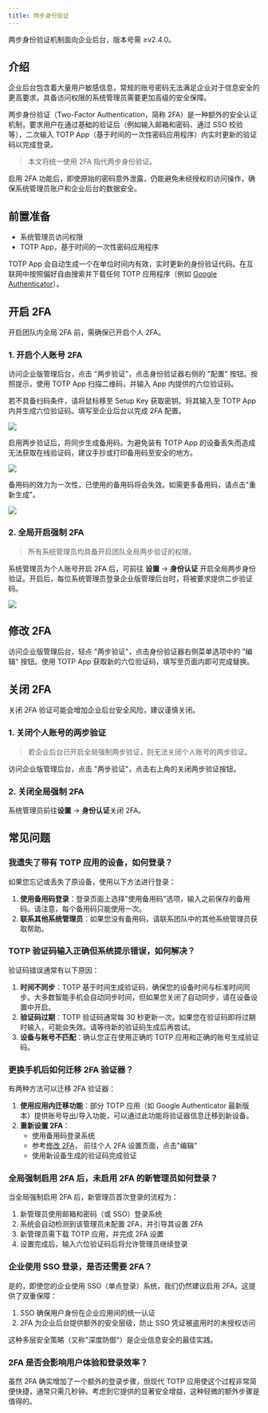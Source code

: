 ```yaml
---
title: 两步身份验证
---
```


<Info>
    两步身份验证机制面向企业后台，版本号需 ≥v2.4.0。
</Info>

## 介绍

企业后台包含着大量用户敏感信息，常规的账号密码无法满足企业对于信息安全的更高要求。具备访问权限的系统管理员需要更加高级的安全保障。

两步身份验证（Two-Factor Authentication，简称 2FA）是一种额外的安全认证机制，要求用户在通过基础的验证后（例如输入邮箱和密码、通过 SSO 校验等），二次输入 TOTP App（基于时间的一次性密码应用程序）内实时更新的验证码以完成登录。

> 本文将统一使用 2FA 指代两步身份验证。

启用 2FA 功能后，即使原始的密码意外泄露，仍能避免未经授权的访问操作，确保系统管理员账户和企业后台的数据安全。

## 前置准备

- 系统管理员访问权限
- TOTP App，基于时间的一次性密码应用程序

TOTP App 会自动生成一个在单位时间内有效，实时更新的身份验证代码。在互联网中按照偏好自由搜索并下载任何 TOTP 应用程序（例如 [Google Authenticator](https://play.google.com/store/apps/details?id=com.google.android.apps.authenticator2)）。

## 开启 2FA

开启团队内全局 2FA 前，需确保已开启个人 2FA。

### 1. 开启个人账号 2FA

访问企业版管理后台，点击 "两步验证"，点击身份验证器右侧的 "配置" 按钮。按照提示，使用 TOTP App 扫描二维码，并输入 App 内提供的六位验证码。

若不具备扫码条件，请将鼠标移至 Setup Key 获取密钥。将其输入至 TOTP App 内并生成六位验证码。填写至企业后台以完成 2FA 配置。

![](https://assets-docs.dify.ai/2025/04/fd6b474384081f4079aa453c45c07562.png)

启用两步验证后，将同步生成备用码。为避免装有 TOTP App 的设备丢失而造成无法获取在线验证码，建议手抄或打印备用码至安全的地方。

![](https://assets-docs.dify.ai/2025/04/2c88c1492bf9a079df9ad4a25e1923ac.png)

备用码的效力为一次性，已使用的备用码将会失效。如需更多备用码，请点击"重新生成"。

![](https://assets-docs.dify.ai/2025/04/8313cf497c66cfef7dee2a4ae816c32b.png)

### 2. 全局开启强制 2FA

> 所有系统管理员均具备开启团队全局两步验证的权限。

系统管理员为个人账号开启 2FA 后，可前往 **设置** → **身份认证** 开启全局两步身份验证。开启后，每位系统管理员登录企业版管理后台时，将被要求提供二步验证码。

![](https://assets-docs.dify.ai/2025/04/1271b3b0e39558465dbb79b17d1a9721.png)

## 修改 2FA

访问企业版管理后台，轻点 "两步验证"，点击身份验证器右侧菜单选项中的 "编辑" 按钮。使用 TOTP App 获取新的六位验证码，填写至页面内即可完成替换。

## 关闭 2FA

<Warning>
关闭 2FA 验证可能会增加企业后台安全风险，建议谨慎关闭。
</Warning>

### 1. 关闭个人账号的两步验证

> 若企业后台已开启全局强制两步验证，则无法关闭个人账号的两步验证。

访问企业版管理后台，点击 "两步验证"，点击右上角的关闭两步验证按钮。

### 2. 关闭全局强制 2FA

系统管理员前往**设置** → **身份认证**关闭 2FA。

## 常见问题

### 我遗失了带有 TOTP 应用的设备，如何登录？

如果您忘记或丢失了原设备，使用以下方法进行登录：

1. **使用备用码登录**：登录页面上选择"使用备用码"选项，输入之前保存的备用码。请注意，每个备用码只能使用一次。
2. **联系其他系统管理员**：如果您没有备用码，请联系团队中的其他系统管理员获取帮助。

### TOTP 验证码输入正确但系统提示错误，如何解决？

验证码错误通常有以下原因：

1. **时间不同步**：TOTP 基于时间生成验证码，确保您的设备时间与标准时间同步。大多数智能手机会自动同步时间，但如果您关闭了自动同步，请在设备设置中开启。
2. **验证码过期**：TOTP 验证码通常每 30 秒更新一次。如果您在验证码即将过期时输入，可能会失效。请等待新的验证码生成后再尝试。
3. **设备与账号不匹配**：确认您正在使用正确的 TOTP 应用和正确的账号生成验证码。

### 更换手机后如何迁移 2FA 验证器？

有两种方法可以迁移 2FA 验证器：

1. **使用应用内迁移功能**：部分 TOTP 应用（如 Google Authenticator 最新版本）提供账号导出/导入功能，可以通过此功能将验证器信息迁移到新设备。
2. **重新设置 2FA**：
   - 使用备用码登录系统
   - 参考[修改 2FA](#修改-2fa)， 前往个人 2FA 设置页面，点击"编辑"
   - 使用新设备生成的验证码完成验证

### 全局强制启用 2FA 后，未启用 2FA 的新管理员如何登录？

当全局强制启用 2FA 后，新管理员首次登录的流程为：

1. 新管理员使用邮箱和密码（或 SSO）登录系统
2. 系统会自动检测到该管理员未配置 2FA，并引导其设置 2FA
3. 新管理员需下载 TOTP 应用，并完成 2FA 设置
4. 设置完成后，输入六位验证码后将允许管理员继续登录


### 企业使用 SSO 登录，是否还需要 2FA？

是的，即使您的企业使用 SSO（单点登录）系统，我们仍然建议启用 2FA。这提供了双重保障：

1. SSO 确保用户身份在企业应用间的统一认证
2. 2FA 为企业后台提供额外的安全层级，防止 SSO 凭证被盗用时的未授权访问

这种多层安全策略（又称"深度防御"）是企业信息安全的最佳实践。

### 2FA 是否会影响用户体验和登录效率？

虽然 2FA 确实增加了一个额外的登录步骤，但现代 TOTP 应用使这个过程非常简便快捷，通常只需几秒钟。考虑到它提供的显著安全增益，这种轻微的额外步骤是值得的。
